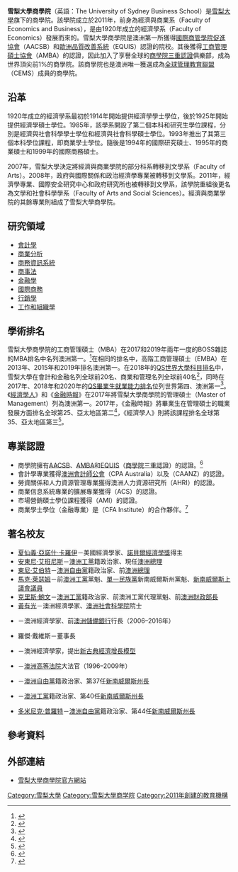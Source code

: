 {{noteTA 
|G1=地名
|1=zh-cn:澳大利亚; zh-tw:澳洲; zh-hk:澳洲; 
|2=zh-cn:悉尼; zh-tw:雪梨;zh-hk:悉尼;
|3=zh-cn:中央商务区;zh-tw:中央商業區;zh-hk:中心商業區;
|4=zh-cn:質量; zh-tw:品質; zh-hk:質量;
|5=zh-cn:信息; zh-tw:資訊; zh-hk:資訊;
|6=zh-cn:商法; zh-tw:商事法; zh-hk:商法;
|7=zh-cn:市场营销; zh-tw:行銷; zh-hk:市場營銷
}}
'''雪梨大學商學院'''（英語：The University of Sydney Business School）是[[雪梨大學|雪梨大學]]旗下的商學院。該學院成立於2011年，前身為經濟與商業系（Faculty of Economics and Business），是由1920年成立的經濟學系（Faculty of Economics）發展而來的。雪梨大學商學院是澳洲第一所獲得[[國際商管學院促進協會|國際商管學院促進協會]]（AACSB）和[[歐洲質量改善系統|歐洲品質改善系統]]（EQUIS）認證的院校。其後獲得[[工商管理碩士協會|工商管理碩士協會]]（AMBA）的認證，因此加入了享譽全球的[[商學院三重認證|商學院三重認證]]俱樂部，成為世界頂尖前1%的商學院。該商學院也是澳洲唯一獲選成為[[全球管理教育聯盟|全球管理教育聯盟]]（CEMS）成員的商學院。
{{Infobox University
|name           = 雪梨大學商學院
|EnglishName    = The University of Sydney Business School
|established    = 2011
|type           = [[商學院|商學院]]
|dean           = 格雷戈里·惠特威爾<ref name="USYD Business School staff"/>
|faculty        = 400 {{small|(2020年)}}<ref name="USYD Business School staff">{{Cite web|url=https://www.sydney.edu.au/business/about/our-people/academic-staff.html|title=Academic staff list|website=sydney.edu.au/|access-date=2020-10-13}}</ref>
|undergrad      = 4,370 {{small|(2020年)}}<ref name="2020 Annual Report">{{cite web|url=https://www.sydney.edu.au/content/dam/corporate/documents/about-us/values-and-visions/annual-report/annual-report-final.pdf|title = University of Sydney 2020 Annual Report|publisher=University of Sydney}}</ref>
|postgrad       = 6,672 {{small|(2020年)}}<ref name="2020 Annual Report"/>
|country        = {{AUS}}
|state          = [[新南威爾斯州|新南威爾斯州]]
|city           = [[雪梨_(城市)|雪梨]]
|coor           = {{coord | -33.89197| 151.19131 |type:edu}}<!-- http://www.openstreetmap.org/?mlat=-33.89197&mlon=151.19131#map=19/-33.89197/151.19131 -->
|campus         = [[坎伯當_(新南威爾士州)|坎伯當]]、{{tsl|en|Darlington, New South Wales|達令頓}}、[[雪梨中央商業區|中央商業區]]
|affiliations   = [[雪梨大學|雪梨大學]]
|website        = {{URL|sydney.edu.au/business/}}
}}

== 沿革 ==
1920年成立的經濟學系最初於1914年開始提供經濟學學士學位，後於1925年開始提供經濟學碩士學位。1985年，該學系開設了第二個本科和研究生學位課程，分別是經濟與社會科學學士學位和經濟與社會科學碩士學位。1993年推出了其第三個本科學位課程，即商業​​學士學位。隨後是1994年的國際研究碩士、1995年的商業碩士和1999年的國際商務碩士。

2007年，雪梨大學決定將經濟與商業學院的部分科系轉移到文學系（Faculty of Arts）。2008年，政府與國際關係和政治經濟學專業被轉移到文學系。2011年，經濟學專業、國際安全研究中心和政府研究所也被轉移到文學系，該學院重組後更名為文學和社會科學學系（Faculty of Arts and Social Sciences）。經濟與商業學院的其餘專業則組成了雪梨大學商學院。

== 研究領域==
* [http://sydney.edu.au/business/accounting/ 會計學]
* [http://sydney.edu.au/business/business_analytics 商業分析]
* [http://sydney.edu.au/business/information_systems/ 商務資訊系統]
* [http://sydney.edu.au/business/business_law/ 商事法]
* [http://sydney.edu.au/business/finance/ 金融學]
* [http://sydney.edu.au/business/international_business/ 國際商務]
* [http://sydney.edu.au/business/marketing/ 行銷學]
* [http://sydney.edu.au/business/wos/ 工作和組織學]

== 學術排名 ==
雪梨大學商學院的工商管理碩士（MBA）在2017和2019年兩年一度的{{tsl|en|The Australian Financial Review|《澳洲金融評論》}}BOSS雜誌的MBA排名中名列澳洲第一。<ref>{{Cite web|url=https://www.afr.com/mba-rankings|title=BOSS MBA Schools Ranking - 2019|website=afr.com/|access-date=2020-10-13}}</ref>在相同的排名中，高階工商管理碩士（EMBA）在2013年、2015年和2019年排名澳洲第一。在2018年的[[QS世界大學排名|QS世界大學科目排名]]中，雪梨大學在會計和金融名列全球前20名、商業和管理名列全球前40名<ref>{{Cite web|url=https://www.topuniversities.com/subject-rankings/2018|title=QS World University Rankings by Subject|website=topuniversities.com/|access-date=2020-10-13}}</ref>，同時在2017年、2018年和2020年的[[QS世界大學排名|QS畢業生就業能力排名]]位列世界第四、澳洲第一<ref>{{Cite web|url=https://www.topuniversities.com/university-rankings/employability-rankings/2020|title=QS Graduate Employability Rankings 2020|website=topuniversities.com/|access-date=2020-10-13}}</ref>。《[[經濟學人|經濟學人]]》和《[[金融時報_(英國)|金融時報]]》在2017年將雪梨大學商學院的管理碩士（Master of Management）列為澳洲第一。2017年，《金融時報》將畢業生在管理碩士的職業發展方面排名全球第25、亞太地區第二<ref>{{Cite web|url=http://rankings.ft.com/businessschoolrankings/masters-in-management-2017|title=Masters in Management 2017|website=ft.com/|access-date=2020-10-13}}</ref>，《經濟學人》則將該課程排名全球第35、亞太地區第三<ref>{{Cite web|url=https://www.economist.com/whichmba/MiM/2017/Ranking|title=Masters in Management 2017 Ranking|website=economist.com/|access-date=2020-10-13}}</ref>。

== 專業認證 ==
*商學院擁有[[AACSB|AACSB]]、[[AMBA|AMBA]]和[[EQUIS|EQUIS]]（[[商學院三重認證|商學院三重認證]]）的認證。<ref>{{Cite web|url=https://www.sydney.edu.au/business/about/accreditation.html|title=Accreditation|website=sydney.edu.au/|access-date=2020-10-13}}</ref>
*會計學專業獲得[[澳洲會計師公會|澳洲會計師公會]]（CPA Australia）以及{{tsl|en|Chartered Accountants Australia and New Zealand|澳洲和紐西蘭特許會計師公會}}（CAANZ）的認證。
*勞資關係和人力資源管理專業獲得澳洲人力資源研究所（AHRI）的認證。
*商業信息系統專業的擴展專業獲得{{tsl|en|Australian Computer Society|澳洲計算機學會}}（ACS）的認證。
*市場營銷碩士學位課程獲得{{tsl|en|Australian Marketing Institute|澳洲市場營銷學院}}（AMI）的認證。
*商業學士學位（金融專業）是{{tsl|en|CFA Institute|特許金融分析師協會}}（CFA Institute）的合作夥伴。<ref>{{Cite web|url=https://www.cfainstitute.org/en/about/universities/university-affiliation|title=University Affiliation Program|website=cfainstitute.org/en|access-date=2020-10-13}}</ref>

== 著名校友 ==
{{Main|雪梨大學校友列表}}

*[[夏仙義·亞諾什·卡羅伊|夏仙義·亞諾什·卡羅伊]]－美國經濟學家、[[諾貝爾經濟學獎|諾貝爾經濟學獎]]得主
*[[安東尼·艾班尼斯|安東尼·艾班尼斯]]－[[澳洲工黨|澳洲工黨]]籍政治家、現任[[澳洲總理|澳洲總理]]
*[[東尼·艾伯特|東尼·艾伯特]]－[[澳洲自由黨|澳洲自由黨]]籍政治家、前[[澳洲總理|澳洲總理]]
*[[馬克·萊瑟姆|馬克·萊瑟姆]]－前[[澳洲工黨|澳洲工黨]]黨魁、[[保琳·漢森的一個民族|單一民族黨]]新南威爾斯州黨魁、[[新南威爾斯立法局|新南威爾斯上議會議員]]
*[[克里斯·鮑文|克里斯·鮑文]]－[[澳洲工黨|澳洲工黨]]籍政治家、前澳洲工黨代理黨魁、前[[澳洲財政部長|澳洲財政部長]]
*[[黃有光|黃有光]]－澳洲經濟學家、[[澳洲社會科學院|澳洲社會科學院]]院士
*{{tsl|en|Glenn Stevens|格倫·史蒂文斯}}－澳洲經濟學家、前[[澳洲儲備銀行|澳洲儲備銀行]]行長（2006–2016年）
*羅傑·戴維斯－{{tsl|en|Bank of Queensland|昆士蘭銀行}}董事長
*{{tsl|en|Trevor Swan|特雷弗·史旺}}－澳洲經濟學家，提出[[新古典經濟增長模型|新古典經濟增長模型]]
*{{tsl|en|Michael Kirby (judge)|Michael Kirby|麥可·柯比}}－[[澳洲高等法院|澳洲高等法院]]大法官（1996–2009年）
*{{tsl|en|Nick Greiner|尼克·格雷納}}－[[澳洲自由黨|澳洲自由黨]]籍政治家、第37任[[新南威爾斯州長|新南威爾斯州長]]
*{{tsl|en|Morris Iemma|莫里斯·葉馬}}－[[澳洲工黨|澳洲工黨]]籍政治家、第40任[[新南威爾斯州長|新南威爾斯州長]]
*[[多米尼克·普羅特|多米尼克·普羅特]]－[[澳洲自由黨|澳洲自由黨]]籍政治家、第44任[[新南威爾斯州長|新南威爾斯州長]]

== 參考資料 ==
{{Reflist|2}}

== 外部連結 ==
*[https://www.sydney.edu.au/business/ 雪梨大學商學院官方網站]


[[Category:雪梨大學|Category:雪梨大學]]
[[Category:雪梨大學商学院|Category:雪梨大學商学院]]
[[Category:2011年創建的教育機構|Category:2011年創建的教育機構]]